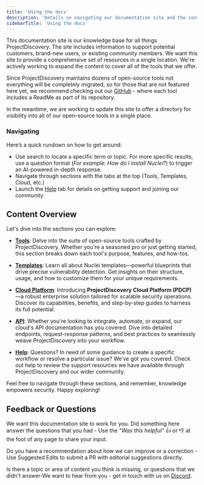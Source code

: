 ```yaml
---
title: 'Using the docs'
description: 'Details on navigating our documentation site and the content available here'
sidebarTitle: 'Using the docs'
---
```


This documentation site is our knowledge base for all things ProjectDiscovery. The site includes information to support potential customers, brand-new users, or existing community members.
We want this site to provide a comprehensive set of resources in a single location. We're actively working to expand the content to cover all of the tools that we offer. 

Since ProjectDiscovery maintains dozens of open-source tools not everything will be completely migrated, so for those that are not featured here yet, 
we recommend checking out our [GitHub](https://github.com/projectdiscovery) - where each tool includes a ReadMe as part of its repository. 

In the meantime, we are working to update this site to offer a directory for visibility into all of our open-source tools in a single place.

### Navigating

Here’s a quick rundown on how to get around: 
- Use search to locate a specific term or topic. For more specific results, use a question format (*For example: How do I install Nuclei?*) to trigger an AI-powered in-depth response. 
- Navigate through sections with the tabs at the top (Tools, Templates, Cloud, etc.) 
- Launch the [Help](/help) tab for details on getting support and joining our community

## Content Overview 

Let's dive into the sections you can explore:

- [**Tools**](/tools): Delve into the suite of open-source tools crafted by ProjectDiscovery. Whether you're a seasoned pro or just getting started, this section breaks down each tool's purpose, features, and how-tos.

- [**Templates**](/templates): Learn all about Nuclei templates—powerful blueprints that drive precise vulnerability detection. Get insights on their structure, usage, and how to customize them for your unique requirements.

- [**Cloud Platform**](/cloud): Introducing **ProjectDiscovery Cloud Platform (PDCP)** —a robust enterprise solution tailored for scalable security operations. Discover its capabilities, benefits, and step-by-step guides to harness its full potential.

- [**API**](/api-reference): Whether you're looking to integrate, automate, or expand, our cloud's API documentation has you covered. Dive into detailed endpoints, request-response patterns, and best practices to seamlessly weave ProjectDiscovery into your workflow.

- [**Help**](/help): Questions? In need of some guidance to create a specific workflow or resolve a particular issue? We’ve got you covered. Check out help to review the support resources we have available through ProjectDiscovery and our wider community. 

Feel free to navigate through these sections, and remember, knowledge empowers security. Happy exploring!

## Feedback or Questions

We want this documentation site to work for you. Did something here answer the questions that you had  - Use the *"Was this helpful"* 👍 or 👎 at the foot of any page to share your input.

Do you have a recommendation about how we can improve or a correction -  Use Suggested Edits to submit a PR with editorial suggestions directly.

Is there a topic or area of content you think is missing, or questions that we didn't answer-We want to hear from you - get in touch with us on [Discord](https://discord.com/invite/projectdiscovery). 
